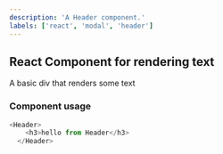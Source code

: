 ```yaml
---
description: 'A Header component.'
labels: ['react', 'modal', 'header']
---
```



## React Component for rendering text

A basic div that renders some text

### Component usage
```js
<Header>
    <h3>hello from Header</h3>
  </Header>
```
